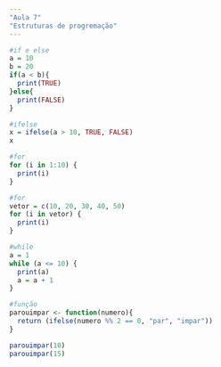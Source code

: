 ```yaml
---
"Aula 7"
"Estruturas de progremação"
---
```



```r
#if e else
a = 10
b = 20
if(a < b){
  print(TRUE)
}else{
  print(FALSE)
}
```


```r
#ifelse
x = ifelse(a > 10, TRUE, FALSE)
x
```


```r
#for
for (i in 1:10) {
  print(i)
}
```


```r
#for
vetor = c(10, 20, 30, 40, 50)
for (i in vetor) {
  print(i)
}
```


```r
#while
a = 1
while (a <= 10) {
  print(a)
  a = a + 1
}
```


```r
#função
parouimpar <- function(numero){
  return (ifelse(numero %% 2 == 0, "par", "impar"))
}

parouimpar(10)
parouimpar(15)
```

